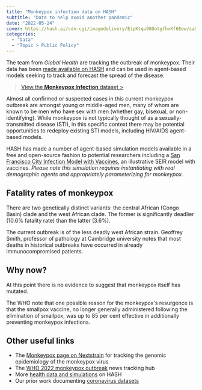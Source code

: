 ```yaml
---
title: "Monkeypox infection data on HASH"
subtitle: "Data to help avoid another pandemic"
date: "2022-05-24"
cover: https://hash.ai/cdn-cgi/imagedelivery/EipKtqu98OotgfhvKf6Eew/ca5f080c-9ea8-432e-bc80-60ff070b1400/public
categories: 
  - "Data"
  - "Topic > Public Policy"
---
```


The team from _Global Health_ are tracking the outbreak of monkeypox. Their data has been [made available on HASH](https://hash.ai/@globalhealth/monkeypox/overview) and can be used in agent-based models seeking to track and forecast the spread of the disease.

> [View the **Monkeypox Infection** dataset >](https://hash.ai/@globalhealth/monkeypox/overview)

Almost all confirmed or suspected cases in this current monkeypox outbreak are amongst young or middle-aged men, many of whom are known to be men who have sex with men (whether gay, bisexual, or non-identifying). While monkeypox is not typically thought of as a sexually-transmitted disease (STI), in this specific context there may be potential opportunities to redeploy existing STI models, including HIV/AIDS agent-based models.

HASH has made a number of agent-based simulation models available in a free and open-source fashion to potential researchers including a [San Francisco City Infection Model with Vaccines](https://hash.ai/@hash/city-infection-model-with-vaccine), an illustrative SEIR model with vaccines. _Please note this simulation requires instantiating with real demographic agents and appropriately parameterizing for monkeypox._

## Fatality rates of monkeypox

There are two genetically distinct variants: the central African (Congo Basin) clade and the west African clade. The former is significantly deadlier (10.6% fatality rate) than the latter (3.6%).

The current outbreak is of the less deadly west African strain. Geoffrey Smith, professor of pathology at Cambridge university notes that most deaths in historical outbreaks have occurred in already immunocompromised patients.

## Why now?

At this point there is no evidence to suggest that monkeypox itself has mutated.

The WHO note that one possible reason for the monkeypox's resurgence is that the smallpox vaccine, no longer generally administered following the elimination of smallpox, was up to 85 per cent effective in additionally preventing monkeypox infections.

## Other useful links

- The [Monkeypox page on Nextstrain](https://nextstrain.org/monkeypox) for tracking the genomic epidemiology of the monkeypox virus
- The [WHO 2022 monkeypox outbreak](https://www.who.int/emergencies/emergency-events/item/2022-e000121) news tracking hub
- More [health data and simulations](https://hash.ai/search?query=health) on HASH
- Our prior work documenting [coronavirus datasets](https://hash.ai/blog/coronavirus-data-on-hash)
